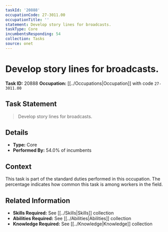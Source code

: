 ```yaml
---
taskId: '20888'
occupationCode: 27-3011.00
occupationTitle: ''
statement: Develop story lines for broadcasts.
taskType: Core
incumbentsResponding: 54
collection: Tasks
source: onet
---
```

# Develop story lines for broadcasts.

**Task ID:** 20888
**Occupation:** [[../Occupations|Occupation]] with code `27-3011.00`

## Task Statement

> Develop story lines for broadcasts.

## Details

- **Type:** Core
- **Performed By:** 54.0% of incumbents

## Context

This task is part of the standard duties performed in this occupation. The percentage indicates how common this task is among workers in the field.

## Related Information

- **Skills Required:** See [[../Skills|Skills]] collection
- **Abilities Required:** See [[../Abilities|Abilities]] collection
- **Knowledge Required:** See [[../Knowledge|Knowledge]] collection

